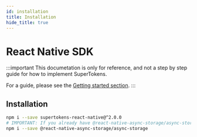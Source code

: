```yaml
---
id: installation
title: Installation
hide_title: true
---
```


# React Native SDK

:::important
This documetation is only for reference, and not a step by step guide for how to implement SuperTokens.

For a guide, please see the [Getting started section](/docs/community/recipes).
:::

## Installation

```bash
npm i --save supertokens-react-native@^2.0.0
# IMPORTANT: If you already have @react-native-async-storage/async-storage as a dependency, make sure the version is 1.12.1 or higher
npm i --save @react-native-async-storage/async-storage
```
